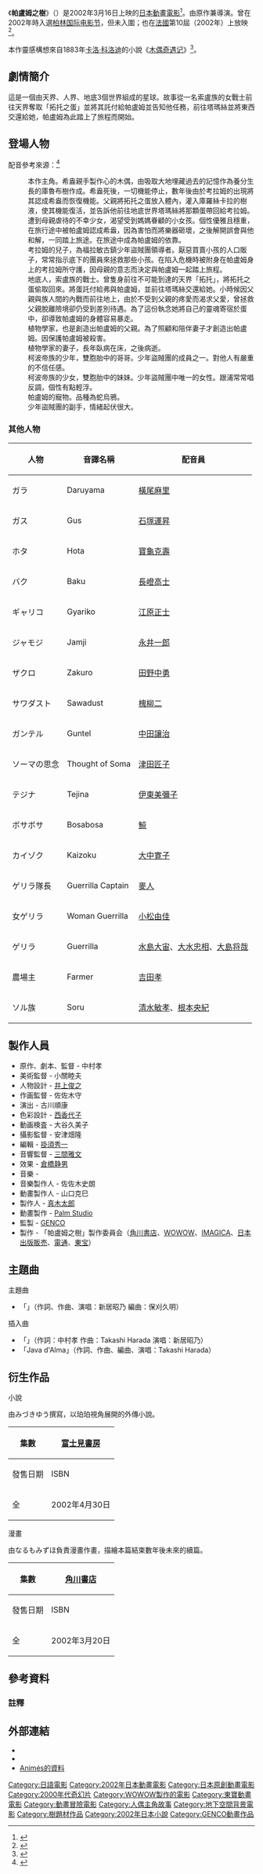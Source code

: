 {{Infobox Film
| color              = 
| name               = 帕盧姆之樹
| original_name      = {{lang|ja|パルムの樹}}<br/>{{lang|en|A Tree of Palme}}
| based_on           = 中村孝
| image              = 
| caption            = 
| director           = [[中村孝|中村孝]]
| producer           = [[GENCO|GENCO]]
| producer_2         = 真木太郎
| writer             = 中村孝
| narrator           = 
| starring           = [[平松晶子|平松晶子]]<br/>[[豐口惠|豐口惠]]<br/>[[阪口大助|阪口大助]]<br/>[[日野由利加|日野由利加]]<br/>[[清川元夢|清川元夢]]<br/>[[香花_(配音員)|香花]]<br/>[[金井美香|金井美香]]<br/>[[小櫻悅子|小櫻悅子]]
| music              = [[原田節|原田節]]
| maintheme          = [[新居昭乃|新居昭乃]]〈空の青さ〉
| endtheme           = 
| cinematography     = 
| editing            = [[掛須秀一|掛須秀一]]
| studio             = {{link-ja|Palm Studio|パルム (アニメ制作会社)}}
| distributor        = {{Flagicon|JPN}} [[東宝|東宝]]
| released           = {{Flagicon|JPN}} 2002年3月16日
| runtime            = 136分鐘
| country            = {{JPN}}
| language           = [[日語|日語]]
| budget             = 
| gross              = 
| preceded_by        = 
| followed_by        = 
| cn_name            = 
| hk_name            = 
| tw_name            = 
}}

《'''帕盧姆之樹'''》（{{lang-ja|パルムの樹}}）是2002年3月16日上映的[[動畫電影|日本動畫電影]]<ref>{{cite web |title=パルムの樹 |url=http://gph.sakura.ne.jp/va_memo/system/vadb.cgi?action=view_title&value=%A5%D1%A5%EB%A5%E0%A4%CE%BC%F9&mvalue=%A5%D1%A5%EB%A5%E0%A5%B9%A5%BF%A5%B8%A5%AA&hvalue=%B1%C7%B2%E8 |website=Voice Artist Database |accessdate=2020-07-10 |archive-date=2020-07-11 |archive-url=https://web.archive.org/web/20200711095728/http://gph.sakura.ne.jp/va_memo/system/vadb.cgi?action=view_title&value=%A5%D1%A5%EB%A5%E0%A4%CE%BC%F9&mvalue=%A5%D1%A5%EB%A5%E0%A5%B9%A5%BF%A5%B8%A5%AA&hvalue=%B1%C7%B2%E8 }}</ref>。由{{link-ja|中村孝|なかむらたかし}}原作兼導演。曾在2002年時入選[[柏林国际电影节|柏林国际电影节]]，但未入圍；也在[[法國|法國]]第10屆{{link-fr|奇怪電影節|L'Étrange Festival}}（2002年）上放映<ref>{{cite web |title=''L'Etrange Festival'' frappe du 9 au 13 octobre |url=http://www.babelrock.com/moteur/news/news_20021007.htm |website=babelrock |accessdate=2020-07-10 |archive-date=2012-11-25 |archive-url=https://web.archive.org/web/20121125013939/http://www.babelrock.com/moteur/news/news_20021007.htm |dead-url=no }}</ref>。

本作靈感構想來自1883年[[卡洛·科洛迪|卡洛·科洛迪]]的小說《[[木偶奇遇记|木偶奇遇记]]》<ref>{{cite web |title=A Tree of Palme Analysis |url=https://npjreviews.wordpress.com/2018/08/14/a-tree-of-palme-analysis/#_ftnref5 |website=Media Reviews and Discussion |accessdate=2020-07-10 |archive-date=2021-03-06 |archive-url=https://web.archive.org/web/20210306015500/https://npjreviews.wordpress.com/2018/08/14/a-tree-of-palme-analysis/#_ftnref5 }}</ref>。

== 劇情簡介 ==
這是一個由天界、人界、地底3個世界組成的星球。故事從一名索盧族的女戰士前往天界奪取「拓托之蛋」並將其託付給帕盧姆並告知他任務，前往塔瑪絲並將東西交還給她，帕盧姆為此踏上了旅程而開始。

== 登場人物 ==
配音參考來源：<ref>{{cite web |title=Parumunoki Folder |url=https://web.archive.org/web/20051222184839/http://www.palm-net.co.jp/parumunoki_Folder/castFiles/paru_castmain.html |website=Palm Studio |accessdate=2020-07-10}}</ref>

; {{nihongo|帕盧姆|パルム|Palme|配音：[[平松晶子|平松晶子]]}}
: 本作主角。希盎親手製作心的木偶，由吸取大地埋藏過去的記憶作為養分生長的庫魯布樹作成。希盎死後，一切機能停止，數年後由於考拉姆的出現將其認成希盎而恢復機能。父親將拓托之蛋放入體內，灌入庫羅絲卡拉的樹液，使其機能復活，並告訴他前往地底世界塔瑪絲將那顆蛋帶回給考拉姆。
; {{nihongo|珀珀|ポポ|Popo|配音：[[豐口惠|豐口惠]]}}
: 遭到母親虐待的不幸少女，渴望受到媽媽眷顧的小女孩。個性優雅且穩重，在旅行途中被帕盧姆認成希盎，因為害怕而將樂器砸壞，之後解開誤會與他和解，一同踏上旅途。在旅途中成為帕盧姆的依靠。
; {{nihongo|夏塔|シャタ|Shatta|配音：[[阪口大助|阪口大助]]}}
: 考拉姆的兒子，為福拉敏古鎮少年盜賊團領導者。厭惡買賣小孩的人口販子，常常指示底下的團員來拯救那些小孩。在陷入危機時被附身在帕盧姆身上的考拉姆所守護，因母親的意志而決定與帕盧姆一起踏上旅程。
; {{nihongo|考拉姆|コーラム|Koram|配音：[[日野由利加|日野由利加]]}}
: 地底人，索盧族的戰士。曾隻身前往不可能到達的天界「拓托」，將拓托之蛋偷取回來。將蛋託付給弗與帕盧姆，並前往塔瑪絲交還給她。小時候因父親與族人間的內戰而前往地上，由於不受到父親的疼愛而渴求父愛，曾拯救父親脫離險境卻仍受到差別待遇。為了這份執念她將自己的靈魂寄宿於蛋中，卻導致帕盧姆的身體容易暴走。
; {{nihongo|弗{{notetag|暫譯名稱。}}|フォー|Fou|配音：[[清川元夢|清川元夢]]}}
: 植物學家，也是創造出帕盧姆的父親。為了照顧和陪伴妻子才創造出帕盧姆。因保護帕盧姆被殺害。
; {{nihongo|希盎|シアン|Xian|配音：[[香花_(配音員)|香花]]}}
: 植物學家的妻子，長年臥病在床，之後病逝。
; {{nihongo|浦|プー|Pu|配音：[[金井美香|金井美香]]}}
: 柯波帝族{{notetag|暫譯，原文：カポテ / capote}}的少年，雙胞胎中的哥哥。少年盜賊團的成員之一。對他人有嚴重的不信任感。
; {{nihongo|穆|ムー|Mu|配音：[[小櫻悅子|小櫻悅子]]}}
: 柯波帝族的少女，雙胞胎中的妹妹。少年盜賊團中唯一的女性。跟浦常常唱反調，個性有點輕浮。
; {{nihongo|巴倫{{notetag|又譯巴龍。}}|バロン|Barron|配音：[[愛河里花子|愛河里花子]]}}
: 帕盧姆的寵物。品種為蛇烏鴉。
; {{nihongo|羅阿路特|ロアルト|Roualt|配音：[[山口勝平|山口勝平]]}}
: 少年盜賊團的副手，情緒起伏很大。

=== 其他人物 ===
{| class="wikitable"
|-
! 人物 !! 音譯名稱 !! 配音員
|-
| ガラ || Daruyama || [[橫尾麻里|橫尾麻里]]
|-
| ガス || Gus || [[石塚運昇|石塚運昇]]
|-
| ホタ || Hota || [[寶龜克壽|寶龜克壽]]
|-
| バク || Baku || [[長嶝高士|長嶝高士]]
|-
| ギャリコ || Gyariko || [[江原正士|江原正士]]
|-
| ジャモジ || Jamji || [[永井一郎|永井一郎]]
|-
| ザクロ || Zakuro || [[田野中勇|田野中勇]]
|-
| サワダスト || Sawadust || [[槐柳二|槐柳二]]
|-
| ガンテル || Guntel || [[中田讓治|中田讓治]]
|-
| ソーマの思念 || Thought of Soma || [[津田匠子|津田匠子]]
|-
| テジナ || Tejina || [[伊東美彌子|伊東美彌子]]
|-
| ボサボサ || Bosabosa || [[鯨_(配音員)|鯨]]
|-
| カイゾク || Kaizoku || [[大中寛子|大中寛子]]
|-
| ゲリラ隊長 || Guerrilla Captain || [[麥人|麥人]]
|-
| 女ゲリラ || Woman Guerrilla || [[小松由佳_(配音员)|小松由佳]]
|-
| ゲリラ || Guerrilla || [[水島大宙|水島大宙]]、[[大水忠相|大水忠相]]、[[大島将哉|大島将哉]]
|-
| 農場主 || Farmer || [[吉田孝|吉田孝]]
|-
| ソル族 || Soru || [[清水敏孝|清水敏孝]]、[[根本央紀|根本央紀]]
|}

== 製作人員 ==
* 原作、劇本、監督 - 中村孝
* 美術監督 - 小關睦夫
* 人物設計 - [[井上俊之|井上俊之]]
* 作画監督 - 佐佐木守
* 演出 - 古川順康
* 色彩設計 - [[西香代子|西香代子]]
* 動画検査 - 大谷久美子
* 攝影監督 - 安津畑隆
* 編輯 - [[掛須秀一|掛須秀一]]
* 音響監督 - [[三間雅文|三間雅文]]
* 效果 - [[倉橋静男|倉橋静男]]
* 音樂 - {{link-ja|原田節|原田節|Takashi Harada}}
* 音樂製作人 - 佐佐木史朗
* 動畫製作人 - 山口克巳
* 製作人 - [[真木太郎|真木太郎]]
* 動畫製作 - [[Palm_Studio|Palm Studio]]
* 監製 - [[GENCO|GENCO]]
* 製作 - 「帕盧姆之樹」製作委員会（[[角川書店|角川書店]]、[[WOWOW|WOWOW]]、[[IMAGICA|IMAGICA]]、[[日本出版販売|日本出版販売]]、[[電通|電通]]、[[東宝|東宝]]）

== 主題曲 ==
; 主題曲
* 「{{lang|ja|空の青さ}}」（作詞、作曲、演唱：新居昭乃 編曲：保刈久明）
; 插入曲
* 「{{lang|ja|シアンの歌}}」（作詞：中村孝 作曲：Takashi Harada 演唱：新居昭乃）
* 「Java d'Alma」（作詞、作曲、編曲、演唱：Takashi Harada）

== 衍生作品 ==
; 小說
由みづきゆう撰寫，以珀珀視角展開的外傳小說。
{| class="wikitable" style="font-size:small"
!rowspan="2"| 集數
!colspan="2"| {{flagicon|JPN}} [[富士見書房|富士見書房]]
|-
!發售日期!!ISBN
|-
!全
|2002年4月30日||ISBN 978-4-82-917495-1
|}

; 漫畫
由なるもみずほ負責漫畫作畫，描繪本篇結束數年後未來的續篇。
{| class="wikitable" style="font-size:small"
!rowspan="2"| 集數
!colspan="2"| {{flagicon|JPN}} [[角川書店|角川書店]]
|-
!發售日期!!ISBN
|-
!全
|2002年3月20日||ISBN 978-4-04-853495-6
|}

== 參考資料 ==
{{Reflist}}

=== 註釋 ===
{{NoteFoot}}

== 外部連結 ==
* {{IMDb title|0311618|Parumu no Ki}}
* {{ann|anime|928||noparen}}
* [https://www.animeka.com/animes/detail/tree-of-palme.html Animés的資料] {{Wayback|url=https://www.animeka.com/animes/detail/tree-of-palme.html |date=20200710173952 }}

{{DEFAULTSORT:Parumu no Ki}}
[[Category:日語電影|Category:日語電影]]
[[Category:2002年日本動畫電影|Category:2002年日本動畫電影]]
[[Category:日本原創動畫電影|Category:日本原創動畫電影]]
[[Category:2000年代奇幻片|Category:2000年代奇幻片]]
[[Category:WOWOW製作的電影|Category:WOWOW製作的電影]]
[[Category:東寶動畫電影|Category:東寶動畫電影]]
[[Category:動畫冒險電影|Category:動畫冒險電影]]
[[Category:人偶主角故事|Category:人偶主角故事]]
[[Category:地下空間背景電影|Category:地下空間背景電影]]
[[Category:樹題材作品|Category:樹題材作品]]
[[Category:2002年日本小說|Category:2002年日本小說]]

[[Category:GENCO動畫作品|Category:GENCO動畫作品]]